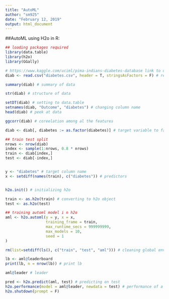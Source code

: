 ---
title: "AutoML"
author: "sm925"
date: "February 12, 2019"
output: html_document
---

##AutoML using H2o in R:

```{r}
## loading packages required
library(data.table)
library(h2o)
library(GGally)

# https://www.kaggle.com/uciml/pima-indians-diabetes-database link to data
diab <- read.csv("diabetes.csv", header = T, stringsAsFactors = F) # reading csv

summary(diab) # summary of data
```

```{r}
str(diab) # structure of data
```

```{r}
setDT(diab) # setting to data.table
setnames(diab, "Outcome", "diabetes") # changing column name
head(diab) # peek at data
```

```{r}
ggcorr(diab) # coreelation among al the features
```

```{r}
diab <- diab[, diabetes := as.factor(diabetes)] # target variable to factor

## train test split
nrows <- nrow(diab)
index <- sample(1:nrows, 0.8 * nrows)  
train <- diab[index,]                 
test <- diab[-index,]                  


y <- "diabetes" # target column name
x <- setdiff(names(train), c("diabetes")) # predictors


h2o.init() # initializing h2o

train <- as.h2o(train) # converting to h2o object
test <- as.h2o(test)

## training automl model i n h2o
aml <- h2o.automl(y = y, x = x,
                  training_frame = train,
                  max_runtime_secs = 999999999,
                  max_models = 10,
                  seed = 1
)

rm(list=setdiff(ls(), c("train", "test", "aml"))) # cleaning global environment

lb <- aml@leaderboard
print(lb, n = nrow(lb)) # print lb
```

```{r}
aml@leader # leader
```

```{r}
pred <- h2o.predict(aml, test) # predicting on test
h2o.performance(model = aml@leader, newdata = test) # performance of a model
h2o.shutdown(prompt = F)
```

